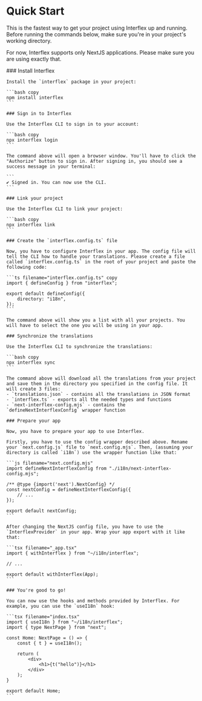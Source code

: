 
# Quick Start

This is the fastest way to get your project using Interflex up and running. Before running the commands below, make sure you're in your project's working directory.

For now, Interflex supports only NextJS applications. Please make sure you are using exactly that.

<Steps>
    ### Install Interflex

    Install the `interflex` package in your project:

    ```bash copy
    npm install interflex
    ```

    ### Sign in to Interflex

    Use the Interflex CLI to sign in to your account:

    ```bash copy
    npx interflex login
    ```

    The command above will open a browser window. You'll have to click the "Authorize" button to sign in. After signing in, you should see a success message in your terminal:

    ```
    ✔ Signed in. You can now use the CLI.
    ```

    ### Link your project

    Use the Interflex CLI to link your project:

    ```bash copy
    npx interflex link
    ```

    ### Create the `interflex.config.ts` file

    Now, you have to configure Interflex in your app. The config file will tell the CLI how to handle your translations. Please create a file called `interflex.config.ts` in the root of your project and paste the following code:

    ```ts filename="interflex.config.ts" copy
    import { defineConfig } from "interflex";

    export default defineConfig({
        directory: "i18n",
    });
    ```

    The command above will show you a list with all your projects. You will have to select the one you will be using in your app.

    ### Synchronize the translations

    Use the Interflex CLI to synchronize the translations:

    ```bash copy
    npx interflex sync
    ```

    The command above will download all the translations from your project and save them in the directory you specified in the config file. It will create 3 files:
    - `translations.json` - contains all the translations in JSON format
    - `interflex.ts` - exports all the needed types and functions
    - `next-interflex-config.mjs` - contains the `defineNextInterflexConfig` wrapper function

    ### Prepare your app

    Now, you have to prepare your app to use Interflex.

    Firstly, you have to use the config wrapper described above. Rename your `next.config.js` file to `next.config.mjs`. Then, (assuming your directory is called `i18n`) use the wrapper function like that:

    ```js filename="next.config.mjs"
    import defineNextInterflexConfig from "./i18n/next-interflex-config.mjs";

    /** @type {import('next').NextConfig} */
    const nextConfig = defineNextInterflexConfig({
        // ...
    });

    export default nextConfig;
    ```

    After changing the NextJS config file, you have to use the `InterflexProvider` in your app. Wrap your app export with it like that:

    ```tsx filename="_app.tsx"
    import { withInterflex } from "~/i18n/interflex";

    // ...

    export default withInterflex(App);
    ```

    ### You're good to go!

    You can now use the hooks and methods provided by Interflex. For example, you can use the `useI18n` hook:

    ```tsx filename="index.tsx"
    import { useI18n } from "~/i18n/interflex";
    import { type NextPage } from "next";

    const Home: NextPage = () => {
        const { t } = useI18n();

        return (
            <div>
                <h1>{t("hello")}</h1>
            </div>
        );
    }

    export default Home;
    ```
</Steps>